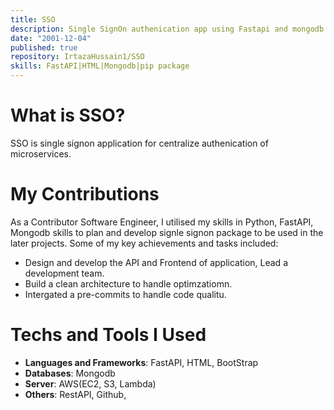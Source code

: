 ```yaml
---
title: SSO
description: Single SignOn authenication app using Fastapi and mongodb
date: "2001-12-04"
published: true
repository: IrtazaHussain1/SSO
skills: FastAPI|HTML|Mongodb|pip package
---
```


# What is SSO?
SSO is single signon application for centralize authenication of microservices.
# My Contributions
As a Contributor Software Engineer, I utilised my skills in Python, FastAPI, Mongodb skills to plan and develop signle signon package to be used in the later projects.
Some of my key achievements and tasks included:

- Design and develop the API and Frontend of application, Lead a development team.
- Build a clean architecture to handle optimzatiomn.
- Intergated a pre-commits to handle code qualitu.

# Techs and Tools I Used
- **Languages and Frameworks**: FastAPI, HTML, BootStrap
- **Databases**: Mongodb
- **Server**: AWS(EC2, S3, Lambda)
- **Others**: RestAPI, Github,